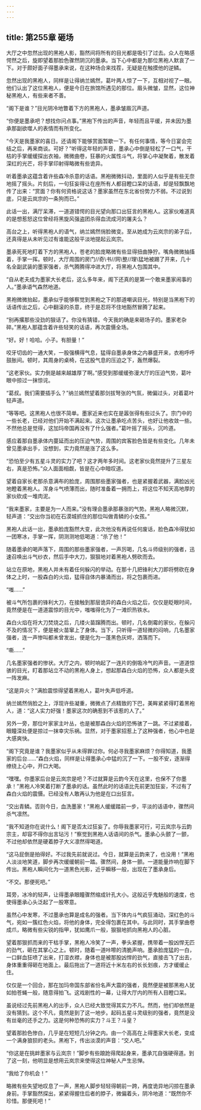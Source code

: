 ```yaml
---
---
---
```

title: 第255章 砸场
---



大厅之中忽然出现的黑袍人影，豁然间将所有的目光都是吸引了过去。众人在略感愕然之后，旋即望着那脸色骤然阴沉的墨承。当下心中都是为那位黑袍人默哀了一下。对于颇好面子得墨承来说，在这种场合来找茬，无疑是在触摸他的逆鳞。

忽然出现的黑袍人，同样是让得纳兰嫣然，葛叶两人惊了一下，互相对视了一眼。他们认出了这位黑袍人，便是今日在旅馆所遇见的那位。眉头微皱，显然，这位神秘黑袍人，有些来者不善。

“阁下是谁？”目光阴冷地瞥着下方的黑袍人，墨承皱眉沉声道。

“你便是墨承吧？想找你问点事。”黑袍下传出的声音，年轻而且平缓，并未因为墨承那副欲噬人的表情而有所变化。

“今天是我墨家的喜日。还请阁下能够赏面暂歇一下。有任何事情，等今日宴会完结之后，再来商谈。可好？”听得这年轻的声音，墨承心中倒是轻松了一口气，干枯的手掌缓缓探出衣袖，微微曲卷，狂暴的火属性斗气，将掌心中凝聚着，散发着深红的光芒，将手掌印射得略微有些诡异。

听着墨承这蕴含着许些森冷杀意的话语。黑袍微微抖动，里面的人似乎是有些无奈地摇了摇头。片刻后，一句狂妄得让在座所有人都目瞪口呆的话语，却是轻飘飘地传了出来：“赏面？你有何资格说这话？墨家虽然在东北省份势力不弱。不过说到底，只是云岚宗的一条狗而已。”

此话一出，满厅呆滞，一道道错愕的目光望向那口出狂言的黑袍人。这家伙难道真的是想惹怒这位曾经将黑旋风强盗团杀得血流成河的屠夫么？

高台之上，听得黑袍人的语气，纳兰嫣然俏脸微变。至从她成为云岚宗的弟子后，还真得是从未听见过有谁能这般平淡地提起云岚宗。

墨承死死地盯着下方的黑袍人，苍老的脸庞略微有些显得扭曲狰狞。嘴角微微抽搐着，手掌一挥。顿时，大厅周围的房门//奇\\书//网\\整//理\\猛地被踢了开来，几十名全副武装的墨家强者，杀气腾腾得冲进大厅，将黑袍人包围其中。

“自从老夫成为墨家大长老后，这么多年来，阁下还真的是第一个敢来墨家闹事的人。”墨承语气森然地道。

黑袍微微抬起，墨承似乎能够察觉到黑袍之下的那道嘲讽目光，特别是当黑袍下的话语传出之后，心中翻滚的杀意，终于是忍将不住地豁然冒腾了起来。

“别再撂那些没劲的狠话了。你没有猜错，今天我的确是来砸场子的。墨家老杂碎。”黑袍人那蕴含着许些轻笑的话语，再次震慑全场。

“好。好！哈哈。小子。有胆量！”

咬牙切齿的一通大笑，一股强横得气息，猛得自墨承身体之内暴盛开来，衣袍呼呼鼓胀间。顿时，其周身的桌椅，在这股气息的压迫之下，轰然爆裂。

“这老家伙。实力倒是越来越雄厚了啊。”感受到那缓缓弥漫大厅的压迫气势，葛叶眼中掠过一抹惊诧。

“葛叔。我们需要插手么？”纳兰嫣然望着那剑拔弩张的气氛，微偏过头，对着葛叶轻声道。

“等等吧。这黑袍人也很不简单。墨家近来也实在是嚣张得有些过头了。宗门中的一些长老，已经对他们开始不满起来。这次让墨承吃点苦头，也好让他收敛一些。不然他总是觉得，这加玛帝国再没有了什么强者。”葛叶摇了摇头，沉吟道。

感应着那自墨承体内蔓延而出的压迫气势，周围的宾客脸色皆是有些变化。几年未曾见墨承出手，没想到，实力竟然是涨了这么多。

“恐怕至少有五星斗灵的实力了吧？这才两年多时间。这老家伙竟然提升了三星左右，真是恐怖。”众人面面相觑，皆是在心中暗叹道。

望着自家长老那杀意满布的脸庞，周围那些墨家强者，也是紧握着武器，满脸凶光地瞪着黑袍人。浑身斗气喷薄而出，随时准备着一拥而上，将这位不知天高地厚的家伙砍成一堆肉泥。

“我来墨家，主要是为一人而来。”没有理会墨承那暴涨的气势。黑袍人略微沉默，轻声道：“交出你当初在石漠城抓住的那位叫做青鳞的小女孩。”

黑袍人此话一出，墨承脸庞豁然大变，此次他没有再说任何废话，脸色森冷得犹如一团寒冰，手掌一挥，阴测测地低喝道：“杀了他！”

随着墨承的喝声落下，周围的那些墨家强者，一声厉喝，几名斗师级别的强者，迅速召唤出斗气纱衣，然后手中大刀，狠狠地对着黑袍人劈砍而去。

站立在原地，黑袍人并未有着任何躲闪的举动。在那十几把锋利大刀即将劈砍在身体之上时，一股森白的火焰，猛得自体内暴涌而出，将之包裹而进。

“嗤……”

被斗气所包裹的锋利大刀，在接触到那层诡异的森白火焰之后，仅仅是眨眼时间，竟然便是在一道道震惊的目光中，嗤嗤得化为了一滩炽热铁水。

森白火焰在将大刀焚烧之后，几缕火苗蹿腾而出。顿时，几名倒霉的家伙，在躲闪不及的情况下，便是被火苗窜上了身体。当下，只听得一道轻微的闷响，几名墨家强者，连一声惨叫都未曾发出，便是化为一蓬黑色灰烬，洒落而下。

“嘶……”

几名墨家强者的惨状。大厅之内，顿时响起了一连片的倒吸冷气的声音。一道道惊骇的目光，盯着那站立不动的黑袍人身上，想起那森白火焰的恐怖，众人都是头皮一阵发麻。

“这是异火？”满脸震惊得望着黑袍人，葛叶失声低呼道。

纳兰嫣然俏脸之上，浮现许些凝重，微微点了点精致的下巴，美眸紧紧得盯着黑袍人，道：“这人实力好强！墨家这次的确惹到不该惹的人了。”

另外一旁，那位叶家家主叶丛，也是被那森白火焰的恐怖骇了一跳。不过紧接着，眼瞳深处便是掠过一抹幸灾乐祸。显然，对于墨家招惹上了这种强者，他心中也是大感爽快。

“阁下究竟是谁？我墨家似乎从未得罪过你。何必寻我墨家麻烦？你得知道，我墨家的后台……”森白火焰，同样是让得墨承心中猛的沉了一下。一股不安，逐渐得缭绕上心中，开口大喝。

“嘿嘿。你墨家后台是云岚宗是吧？不过就算是云韵今天在这里，也保不了你墨承！”黑袍人冷笑着打断了墨承的话。虽然此时的话语比先前更加狂妄，不过有了森白火焰的震慑。已经没有人敢再认为他是在口出狂言。

“交出青鳞。否则今日，血洗墨家！”黑袍人缓缓踏前一步，平淡的话语中，骤然间杀气凛然。

“我不知道你在说什么！阁下是否太过狂妄了。你辱我墨家可行，可云岚宗与云韵宗主，却容不得你出言玷污！”察觉到黑袍人话语间的杀气。墨承心头颤了一颤，不过他却依然是硬着脖子大义凛然得喝道。

“这马屁倒是拍得好。不过我先前就说过。今日，就算是云韵来了，也没用！”黑袍人淡淡地笑道，脚步再次缓缓朝前一踏。骤然间，身体一颤。一道能量炸响在脚下传出。黑袍人瞬间化为一道黑色光影，近乎瞬移一般，出现在了墨承身后。

“不交。那便死吧。”

耳旁，冰冷的轻声，让得墨承眼瞳骤然缩成针孔大小。这般近乎鬼魅般的速度，也使得墨承心头泛起了一股寒意。

虽然心中发寒，不过墨承也算是成名的强者。当下体内斗气疯狂涌动，深红色的斗气，宛如一簇红色火焰，将他的身体，完全得包裹在其中。与此同时，其手掌曲卷成爪，略微有些尖锐的指甲，犹如鹰爪一般，狠狠地抓向黑袍人的心脏。

望着那狠抓而来的干枯手掌，黑袍人冷笑了一声，拳头紧握，携带着一股凶悍无匹的劲气，砸在其掌心之上。顿时，随着一道咔嚓的清脆声响。墨承脸庞猛的一白，一口鲜血狂喷了出来，打湿衣襟，身体也是被那股凶悍的劲气，直接击飞了出去，身体重重得砸在地面上。最后拖出了一道将近十米左右的长长划痕，方才缓缓止住。

仅仅是一个回合，那在加玛帝国东部省份名声大震的强者，竟然便是被那黑袍人犹如拍苍蝇一般，随意得拍飞。这戏剧性的一幕，让得大厅内的所有人目瞪口呆。

虽说经过先前黑袍人的出手，众人已经大致觉得其实力不凡。然而，他们却依然是没有猜到。这个不凡，竟然是到了这一地步。起码五星斗灵级别的强者，竟然是没有丝毫的还手之力。这是何种恐怖的实力？斗王？斗皇？

望着那脸色惨白，几乎是在短短几分钟之内。由一个高高在上得墨家大长老，变成一个满身狼狈的老头。黑袍下，传出淡漠的声音：“交人吧。”

“你这是在挑衅墨家与云岚宗！”脚步有些踉跄得爬起身来，墨承兀自强硬得道。到了这一刻，他明显是想用云岚宗来使得这位神秘人产生忌惮。

“我给了你机会！”

略微有些失望地叹息了一声，黑袍人脚步轻轻得朝前一跨，再度诡异地闪掠在墨承身前。手掌豁然探出，紧紧得握住后者的脖子，微偏着头，阴冷地道：“既然你不珍惜。那便死吧！”